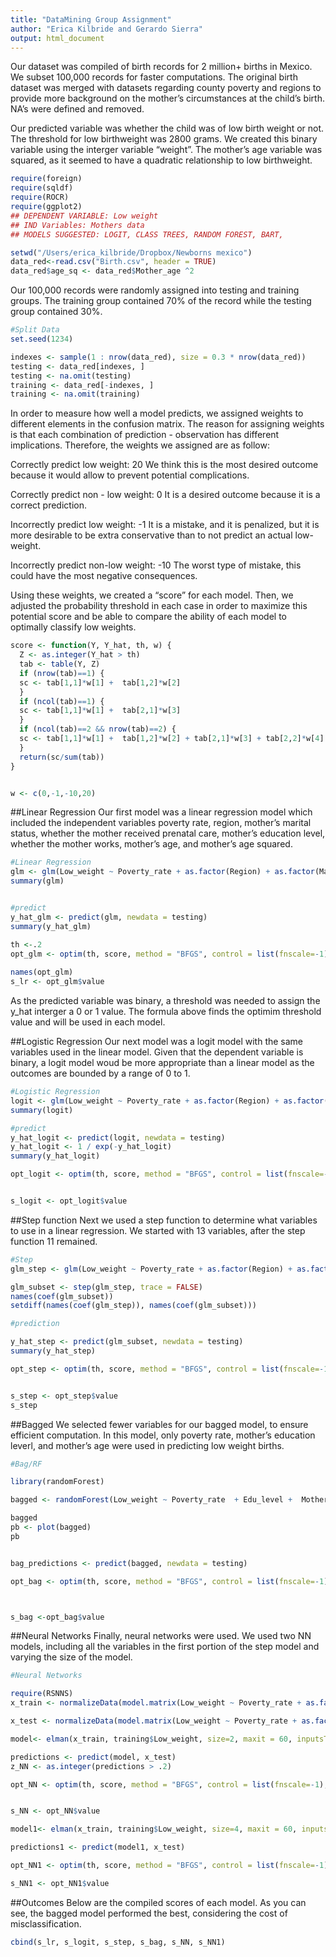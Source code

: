 ```yaml
---
title: "DataMining Group Assignment"
author: "Erica Kilbride and Gerardo Sierra"
output: html_document
---
```


Our dataset was compiled of birth records for 2 million+ births in Mexico. We subset 100,000 records for faster computations. The original birth dataset was merged with datasets regarding county poverty and regions to provide more background on the mother's circumstances at the child's birth. NA's were defined and removed. 

Our predicted variable was whether the child was of low birth weight or not. The threshold for low birthweight was 2800 grams. We created this binary variable using the interger variable "weight".
The mother's age variable was squared, as it seemed to have a quadratic relationship to low birthweight.
```r

require(foreign)
require(sqldf)
require(ROCR)
require(ggplot2)
## DEPENDENT VARIABLE: Low weight
## IND Variables: Mothers data 
## MODELS SUGGESTED: LOGIT, CLASS TREES, RANDOM FOREST, BART, 

setwd("/Users/erica_kilbride/Dropbox/Newborns mexico")
data_red<-read.csv("Birth.csv", header = TRUE)
data_red$age_sq <- data_red$Mother_age ^2
```

Our 100,000 records were randomly assigned into testing and training groups. The training group contained 70% of the record while the testing group contained 30%. 

```r
#Split Data
set.seed(1234)

indexes <- sample(1 : nrow(data_red), size = 0.3 * nrow(data_red))
testing <- data_red[indexes, ]
testing <- na.omit(testing)
training <- data_red[-indexes, ]
training <- na.omit(training)
```

In order to measure how well a model predicts, we assigned weights to different elements in the confusion matrix. The reason for assigning weights is that each combination of prediction - observation has different implications. Therefore, the weights we assigned are as follow:

Correctly predict low weight: 20
We think this is the most desired outcome because it would allow to prevent potential complications.

Correctly predict non - low weight: 0
It is a desired outcome because it is a correct prediction.

Incorrectly predict low weight: -1
It is a mistake, and it is penalized, but it is more desirable to be extra conservative than to not predict an actual low-weight.

Incorrectly predict non-low weight: -10
The worst type of mistake, this could have the most negative consequences. 

Using these weights, we created a "score" for each model. Then, we adjusted the probability threshold in each case in order to maximize this potential score and be able to compare the ability of each model to optimally classify low weights.  
```r

score <- function(Y, Y_hat, th, w) {
  Z <- as.integer(Y_hat > th)
  tab <- table(Y, Z)
  if (nrow(tab)==1) {
  sc <- tab[1,1]*w[1] +  tab[1,2]*w[2]
  }
  if (ncol(tab)==1) {
  sc <- tab[1,1]*w[1] +  tab[2,1]*w[3]
  }
  if (ncol(tab)==2 && nrow(tab)==2) {
  sc <- tab[1,1]*w[1] +  tab[1,2]*w[2] + tab[2,1]*w[3] + tab[2,2]*w[4]
  }
  return(sc/sum(tab))
}


w <- c(0,-1,-10,20)
```

##Linear Regression
Our first model was a linear regression model which included the independent variables poverty rate, region, mother's marital status, whether the mother received prenatal care, mother's education level, whether the mother works, mother's age, and mother's age squared.
```r

#Linear Regression
glm <- glm(Low_weight ~ Poverty_rate + as.factor(Region) + as.factor(Marital_st) + as.factor(Pren_care) + as.factor(Edu_level) + as.factor(Works) + Mother_age +age_sq, data = training)
summary(glm)


#predict
y_hat_glm <- predict(glm, newdata = testing)
summary(y_hat_glm)

th <-.2
opt_glm <- optim(th, score, method = "BFGS", control = list(fnscale=-1), Y = testing$Low_weight, Y_hat = y_hat_glm, w = w)
 
names(opt_glm)
s_lr <- opt_glm$value
```
As the predicted variable was binary, a threshold was needed to assign the y_hat interger a 0 or 1 value. The formula above finds the optimim threshold value and will be used in each model.

##Logistic Regression
Our next model was a logit model with the same variables used in the linear model. Given that the dependent variable is binary, a logit model woud be more appropriate than a linear model as the outcomes are bounded by a range of 0 to 1.

```r
#Logistic Regression
logit <- glm(Low_weight ~ Poverty_rate + as.factor(Region) + as.factor(Marital_st) + as.factor(Pren_care) + as.factor(Edu_level) + as.factor(Works) + Mother_age +age_sq, data = training, family = binomial)
summary(logit)

#predict
y_hat_logit <- predict(logit, newdata = testing)
y_hat_logit <- 1 / exp(-y_hat_logit)
summary(y_hat_logit)

opt_logit <- optim(th, score, method = "BFGS", control = list(fnscale=-1), Y = testing$Low_weight, Y_hat = y_hat_logit, w = w)


s_logit <- opt_logit$value

```

##Step function
Next we used a step function to determine what variables to use in a linear regression. We started with 13 variables, after the step function 11 remained.

```r
#Step
glm_step <- glm(Low_weight ~ Poverty_rate + as.factor(Region) + as.factor(Marital_st) + as.factor(Pren_care) + as.factor(Edu_level) + as.factor(Works) + Mother_age +age_sq + Number_visits  + as.factor(Last_baby_lives) + Birth_order + as.factor(Ins_Eleg) + Num_preg, data = training)

glm_subset <- step(glm_step, trace = FALSE)
names(coef(glm_subset))
setdiff(names(coef(glm_step)), names(coef(glm_subset)))

#prediction

y_hat_step <- predict(glm_subset, newdata = testing)
summary(y_hat_step)

opt_step <- optim(th, score, method = "BFGS", control = list(fnscale=-1), Y = testing$Low_weight, Y_hat = y_hat_step, w = w)


s_step <- opt_step$value
s_step
```

##Bagged
We selected fewer variables for our bagged model, to ensure efficient computation. In this model, only poverty rate, mother's education leverl, and mother's age were used in predicting low weight births.

```r
#Bag/RF

library(randomForest)

bagged <- randomForest(Low_weight ~ Poverty_rate  + Edu_level +  Mother_age , data = training,  importance = TRUE)

bagged
pb <- plot(bagged)
pb


bag_predictions <- predict(bagged, newdata = testing)

opt_bag <- optim(th, score, method = "BFGS", control = list(fnscale=-1), Y = testing$Low_weight, Y_hat = bag_predictions, w = w)



s_bag <-opt_bag$value
```

##Neural Networks
Finally, neural networks were used. We used two NN models, including all the variables in the first portion of the step model and varying the size of the model. 

```r
#Neural Networks

require(RSNNS)
x_train <- normalizeData(model.matrix(Low_weight ~ Poverty_rate + as.factor(Region) + as.factor(Marital_st) + as.factor(Pren_care) + as.factor(Edu_level) + as.factor(Works) + Mother_age +age_sq + Number_visits  + as.factor(Last_baby_lives) + Birth_order + as.factor(Ins_Eleg) + Num_preg, data = training))

x_test <- normalizeData(model.matrix(Low_weight ~ Poverty_rate + as.factor(Region) + as.factor(Marital_st) + as.factor(Pren_care) + as.factor(Edu_level) + as.factor(Works) + Mother_age +age_sq + Number_visits  + as.factor(Last_baby_lives) + Birth_order + as.factor(Ins_Eleg) + Num_preg, data = testing))

model<- elman(x_train, training$Low_weight, size=2, maxit = 60, inputsTest = x_test, targetsTest = testing$Low_weight)

predictions <- predict(model, x_test)
z_NN <- as.integer(predictions > .2)

opt_NN <- optim(th, score, method = "BFGS", control = list(fnscale=-1), Y = testing$Low_weight, Y_hat = predictions, w = w)


s_NN <- opt_NN$value

model1<- elman(x_train, training$Low_weight, size=4, maxit = 60, inputsTest = x_test, targetsTest = testing$Low_weight)

predictions1 <- predict(model1, x_test)

opt_NN1 <- optim(th, score, method = "BFGS", control = list(fnscale=-1), Y = testing$Low_weight, Y_hat = predictions1, w = w)

s_NN1 <- opt_NN1$value
```

##Outcomes
Below are the compiled scores of each model. As you can see, the bagged model performed the best, considering the cost of misclassification.
```r
cbind(s_lr, s_logit, s_step, s_bag, s_NN, s_NN1)
```


  